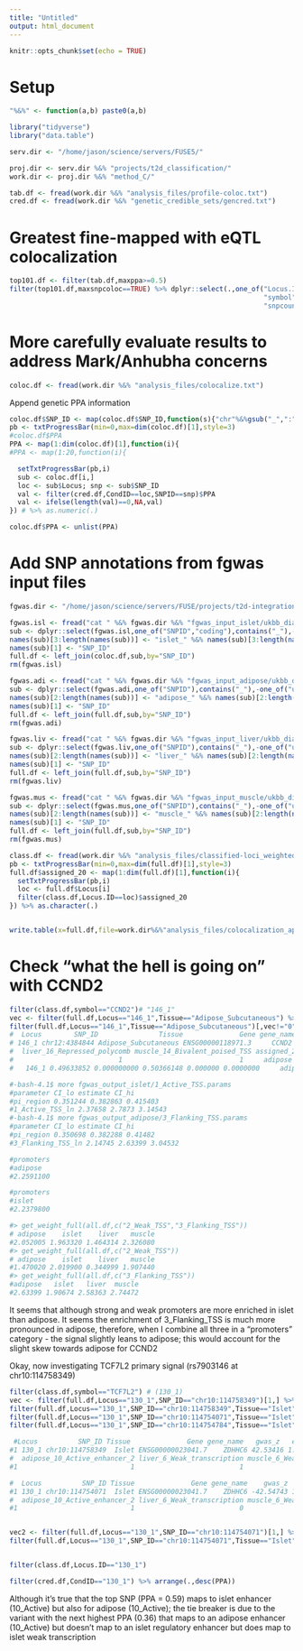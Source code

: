 ```yaml
---
title: "Untitled"
output: html_document
---
```


```r
knitr::opts_chunk$set(echo = TRUE)
```


# Setup 

```r

"%&%" <- function(a,b) paste0(a,b)

library("tidyverse")
library("data.table")

serv.dir <- "/home/jason/science/servers/FUSE5/"

proj.dir <- serv.dir %&% "projects/t2d_classification/"
work.dir <- proj.dir %&% "method_C/"

tab.df <- fread(work.dir %&% "analysis_files/profile-coloc.txt")
cred.df <- fread(work.dir %&% "genetic_credible_sets/gencred.txt")

```


# Greatest fine-mapped with eQTL colocalization 

```r

top101.df <- filter(tab.df,maxppa>=0.5)
filter(top101.df,maxsnpcoloc==TRUE) %>% dplyr::select(.,one_of("Locus.ID","assigned_20",
                                                               "symbol","eGene","CLPP","maxppa",
                                                               "snpcount"))
```


# More carefully evaluate results to address Mark/Anhubha concerns 


```r

coloc.df <- fread(work.dir %&% "analysis_files/colocalize.txt")

```


Append genetic PPA information 

```r

coloc.df$SNP_ID <- map(coloc.df$SNP_ID,function(s){"chr"%&%gsub("_",":",s)}) %>% as.character(.)
pb <- txtProgressBar(min=0,max=dim(coloc.df)[1],style=3)
#coloc.df$PPA
PPA <- map(1:dim(coloc.df)[1],function(i){
#PPA <- map(1:20,function(i){

  setTxtProgressBar(pb,i)
  sub <- coloc.df[i,]
  loc <- sub$Locus; snp <- sub$SNP_ID
  val <- filter(cred.df,CondID==loc,SNPID==snp)$PPA
  val <- ifelse(length(val)==0,NA,val)
}) # %>% as.numeric(.)

coloc.df$PPA <- unlist(PPA)

```


# Add SNP annotations from fgwas input files 


```r

fgwas.dir <- "/home/jason/science/servers/FUSE/projects/t2d-integration/fgwas/diagram_hrc/cross_tissue/"

fgwas.isl <- fread("cat " %&% fgwas.dir %&% "fgwas_input_islet/ukbb_diamante-euro.fgwas.gz" %&% " | zmore")
sub <- dplyr::select(fgwas.isl,one_of("SNPID","coding"),contains("_"),-one_of("utr_3","utr_5","distance_tss"))
names(sub)[3:length(names(sub))] <- "islet_" %&% names(sub)[3:length(names(sub))] 
names(sub)[1] <- "SNP_ID"
full.df <- left_join(coloc.df,sub,by="SNP_ID")
rm(fgwas.isl)

fgwas.adi <- fread("cat " %&% fgwas.dir %&% "fgwas_input_adipose/ukbb_diamante-euro.fgwas.gz" %&% " | zmore")
sub <- dplyr::select(fgwas.adi,one_of("SNPID"),contains("_"),-one_of("utr_3","utr_5","distance_tss"))
names(sub)[2:length(names(sub))] <- "adipose_" %&% names(sub)[2:length(names(sub))] 
names(sub)[1] <- "SNP_ID"
full.df <- left_join(full.df,sub,by="SNP_ID")
rm(fgwas.adi)

fgwas.liv <- fread("cat " %&% fgwas.dir %&% "fgwas_input_liver/ukbb_diamante-euro.fgwas.gz" %&% " | zmore")
sub <- dplyr::select(fgwas.liv,one_of("SNPID"),contains("_"),-one_of("utr_3","utr_5","distance_tss"))
names(sub)[2:length(names(sub))] <- "liver_" %&% names(sub)[2:length(names(sub))] 
names(sub)[1] <- "SNP_ID"
full.df <- left_join(full.df,sub,by="SNP_ID")
rm(fgwas.liv)

fgwas.mus <- fread("cat " %&% fgwas.dir %&% "fgwas_input_muscle/ukbb_diamante-euro.fgwas.gz" %&% " | zmore")
sub <- dplyr::select(fgwas.mus,one_of("SNPID"),contains("_"),-one_of("utr_3","utr_5","distance_tss"))
names(sub)[2:length(names(sub))] <- "muscle_" %&% names(sub)[2:length(names(sub))] 
names(sub)[1] <- "SNP_ID"
full.df <- left_join(full.df,sub,by="SNP_ID")
rm(fgwas.mus)


```


```r

class.df <- fread(work.dir %&% "analysis_files/classified-loci_weighted_renamed.txt")
pb <- txtProgressBar(min=0,max=dim(full.df)[1],style=3)
full.df$assigned_20 <- map(1:dim(full.df)[1],function(i){
  setTxtProgressBar(pb,i)
  loc <- full.df$Locus[i]
  filter(class.df,Locus.ID==loc)$assigned_20
}) %>% as.character(.)


write.table(x=full.df,file=work.dir%&%"analysis_files/colocalization_appended.txt",sep="\t",quote=F,row.names=F)


```



# Check "what the hell is going on" with CCND2 



```r

filter(class.df,symbol=="CCND2")# "146_1"
vec <- filter(full.df,Locus=="146_1",Tissue=="Adipose_Subcutaneous") %>% as.character(.)
filter(full.df,Locus=="146_1",Tissue=="Adipose_Subcutaneous")[,vec!="0"]
#  Locus        SNP_ID               Tissue              Gene gene_name  gwas_z   eqtl_z     CLPP PPA islet_1_Active_TSS adipose_3_Flanking_TSS
# 146_1 chr12:4384844 Adipose_Subcutaneous ENSG00000118971.3     CCND2 17.6325 5.176068 0.997129   1                  1                      1
#  liver_16_Repressed_polycomb muscle_14_Bivalent_poised_TSS assigned_20
#                          1                             1     adipose
#   146_1 0.49633852 0.000000000 0.50366148 0.000000 0.0000000     adipose     adipose     adipose unclassified  CCND2

#-bash-4.1$ more fgwas_output_islet/1_Active_TSS.params 
#parameter CI_lo estimate CI_hi
#pi_region 0.351244 0.382863 0.415403
#1_Active_TSS_ln 2.37658 2.7873 3.14543
#-bash-4.1$ more fgwas_output_adipose/3_Flanking_TSS.params 
#parameter CI_lo estimate CI_hi
#pi_region 0.350698 0.382288 0.41482
#3_Flanking_TSS_ln 2.14745 2.63399 3.04532

#promoters
#adipose
#2.2591100

#promoters
#islet
#2.2379800

#> get_weight_full(all.df,c("2_Weak_TSS","3_Flanking_TSS"))
# adipose    islet    liver   muscle 
#2.052005 1.963320 1.464314 2.326080 
#> get_weight_full(all.df,c("2_Weak_TSS"))
# adipose    islet    liver   muscle 
#1.470020 2.019900 0.344999 1.907440 
#> get_weight_full(all.df,c("3_Flanking_TSS"))
#adipose   islet   liver  muscle 
#2.63399 1.90674 2.58363 2.74472 

```


It seems that although strong and weak promoters are more enriched in islet than adipose. It seems the enrichment of 3_Flanking_TSS is much more pronounced in adipose, therefore, when I combine all three in a "promoters" category - the signal slightly leans to adipose; this would account for the slight skew towards adipose for CCND2 



Okay, now investigating TCF7L2 primary signal (rs7903146 at chr10:114758349)

```r

filter(class.df,symbol=="TCF7L2") # (130_1)
vec <- filter(full.df,Locus=="130_1",SNP_ID=="chr10:114758349")[1,] %>% as.character(.)
filter(full.df,Locus=="130_1",SNP_ID=="chr10:114758349",Tissue=="Islet")[1,vec!="0"]
filter(full.df,Locus=="130_1",SNP_ID=="chr10:114754071",Tissue=="Islet")[1,vec!="0"]
filter(full.df,Locus=="130_1",SNP_ID=="chr10:114754784",Tissue=="Islet")[1,vec!="0"]

 #Locus          SNP_ID Tissue              Gene gene_name   gwas_z   eqtl_z     PPA islet_10_Active_enhancer_2
#1 130_1 chr10:114758349  Islet ENSG00000023041.7    ZDHHC6 42.53416 1.514804 0.59196                          1
#  adipose_10_Active_enhancer_2 liver_6_Weak_transcription muscle_6_Weak_transcription assigned_20
#1                            1                          1                           1     adipose

#  Locus          SNP_ID Tissue              Gene gene_name    gwas_z   eqtl_z     PPA islet_10_Active_enhancer_2
#1 130_1 chr10:114754071  Islet ENSG00000023041.7    ZDHHC6 -42.54743 1.336031 0.36299                          0
#  adipose_10_Active_enhancer_2 liver_6_Weak_transcription muscle_6_Weak_transcription assigned_20
#1                            1                          0                           1     adipose


vec2 <- filter(full.df,Locus=="130_1",SNP_ID=="chr10:114754071")[1,] %>% as.character(.)
filter(full.df,Locus=="130_1",SNP_ID=="chr10:114754071",Tissue=="Islet")[1,vec2!="0"]


filter(class.df,Locus.ID=="130_1")

filter(cred.df,CondID=="130_1") %>% arrange(.,desc(PPA))

```


Although it's true that the top SNP (PPA = 0.59) maps to islet enhancer (10_Active) but also for adipose (10_Active); the tie breaker is due to the variant with the next highest PPA (0.36) that maps to an adipose enhancer (10_Active) but doesn't map to an islet regulatory enhancer but does map to islet weak transcription 



